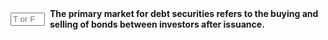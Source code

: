 ::: {.question-block}

<form onsubmit="event.preventDefault(); checkAnswerBox('module6_tf_q45','F')" style="display: flex; align-items: center; gap: 8px;">
<input type="text" id="module6_tf_q45" name="module6_tf_q45" maxlength="1" placeholder="T or F" style="width: 55px;" data-correct-answer="F" /> 
<label for="module6_tf_q45"><strong>The primary market for debt securities refers to the buying and selling of bonds between investors after issuance.</strong></label>
</form>

<div id="feedback-module6_tf_q45" class="feedback" data-status="" style="display:none;">
This is FALSE. The primary market is where new bonds are issued; trading between investors occurs in the secondary market.
</div>

:::
